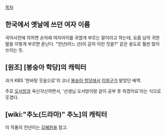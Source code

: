 [[목차]]


== 한국에서 옛날에 쓰던 여자 이름 ==
국어사전에 의하면 손아래 여자아이를 귀엽게 부르는 말이라고 하는데, 요즘 남의 귀한 딸을 이렇게 부르면 혼난다. "언년(어느 년)이 감히 이런 짓을?" 같은 용도로 훨씬 많이 쓰이는 듯.


== [원조] [봉숭아 학당]의 캐릭터 ==
과거 KBS '한바탕 웃음으로'의 코너 [[봉숭아 학당]]에서 [[이희구]]가 맡았던 배역.

주로 [[오서방]]과 옥신각신하면서, '선생님 오서방이랑 같이 공부 못 하겠어요'라는 식으로 웃겼다.


== [wiki:"추노(드라마)" 추노]의 캐릭터 ==
이 작품의 언년이는 [[김혜원]]을 참고.
